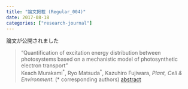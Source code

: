 ```yaml
---
title: "論文掲載 (Regular_004)"
date: 2017-08-18
categories: ["research-journal"]
---
```


論文が公開されました  

> “Quantification of excitation energy distribution between photosystems based on a mechanistic model of photosynthetic electron transport”  
> Keach Murakami<sup>\*</sup>, Ryo Matsuda<sup>\*</sup>, Kazuhiro Fujiwara, *Plant, Cell & Environment*. (\* corresponding authors) [abstract](http://onlinelibrary.wiley.com/wol1/doi/10.1111/pce.12986/abstract)